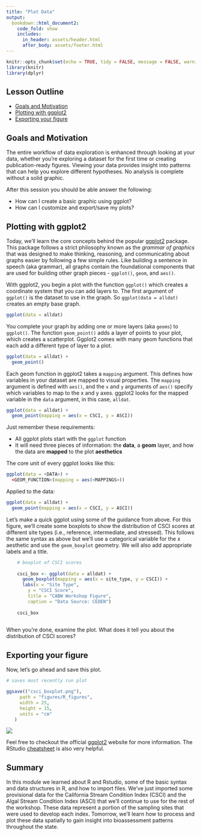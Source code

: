 ```yaml
---
title: "Plot Data"
output: 
  bookdown::html_document2:
    code_fold: show
    includes:
      in_header: assets/header.html
      after_body: assets/footer.html
---
```


```r

knitr::opts_chunk$set(echo = TRUE, tidy = FALSE, message = FALSE, warning = FALSE)
library(knitr)
library(dplyr)

```

## Lesson Outline

- [Goals and Motivation]
- [Plotting with ggplot2]
- [Exporting your figure]

## Goals and Motivation

The entire workflow of data exploration is enhanced through looking at your data, whether you’re exploring a dataset for the first time or creating publication-ready figures. Viewing your data provides insight into patterns that can help you explore different hypotheses. No analysis is complete without a solid graphic.

After this session you should be able answer the following:

* How can I create a basic graphic using ggplot?
* How can I customize and export/save my plots?

## Plotting with ggplot2

Today, we'll learn the core concepts behind the popular [ggplot2](https://ggplot2.tidyverse.org/reference/ggplot2-package.html) package. This package follows a strict philosophy known as the *grammar of graphics* that was designed to make thinking, reasoning, and communicating about graphs easier by following a few simple rules.  Like building a sentence in speech (aka grammar), all graphs contain the foundational components that are used for building other graph pieces - `ggplot()`, `geom`, and `aes()`.  

With ggplot2, you begin a plot with the function `ggplot()` which creates a coordinate system that you can add layers to. The first argument of `ggplot()` is the dataset to use in the graph. So `ggplot(data = alldat)` creates an empty base graph.

```r
ggplot(data = alldat)
```

You complete your graph by adding one or more layers (aka `geoms`) to `ggplot()`. The function `geom_point()` adds a layer of points to your plot, which creates a scatterplot. Ggplot2 comes with many geom functions that each add a different type of layer to a plot.

```r
ggplot(data = alldat) +
  geom_point()
```

Each geom function in ggplot2 takes a `mapping` argument. This defines how variables in your dataset are mapped to visual properties. The `mapping` argument is defined with `aes()`, and the `x` and `y` arguments of `aes()` specify which variables to map to the x and y axes. ggplot2 looks for the mapped variable in the `data` argument, in this case, `alldat`.

```r
ggplot(data = alldat) +
  geom_point(mapping = aes(x = CSCI, y = ASCI))
```

Just remember these requirements:

* All ggplot plots start with the `ggplot` function
* It will need three pieces of information: the **data**, a **geom** layer, and how the data are **mapped** to the plot **aesthetics**

The core unit of every ggplot looks like this:

```r
ggplot(data = <DATA>) + 
  <GEOM_FUNCTION>(mapping = aes(<MAPPINGS>))
```

Applied to the data:

```r
ggplot(data = alldat) +
  geom_point(mapping = aes(x = CSCI, y = ASCI))
```

Let's make a quick ggplot using some of the guidance from above. For this figure, we'll create some boxplots to show the distribution of CSCI scores at different site types (i.e., reference, intermediate, and stressed).  This follows the same syntax as above but we'll use a categorical variable for the x aesthetic and use the `geom_boxplot` geometry. We will also add appropriate labels and a title.

```r
    
    # boxplot of CSCI scores
    
    csci_box <- ggplot(data = alldat) +
      geom_boxplot(mapping = aes(x = site_type, y = CSCI)) +
      labs(x = "Site Type",
        y = "CSCI Score",
        title = "CABW Workshop Figure",
        caption = "Data Source: CEDEN")
    
    csci_box
    
```

When you're done, examine the plot. What does it tell you about the distribution of CSCI scores?

## Exporting your figure

Now, let's go ahead and save this plot.

```r

# saves most recently run plot

ggsave(("csci_boxplot.png"),
     path = "figures/R_figures",
     width = 25,
     height = 15,
     units = "cm"
   )

```

![](figure/ggplot2.png)

Feel free to checkout the official [ggplot2](https://ggplot2.tidyverse.org/reference/ggplot2-package.html) website for more information.  The RStudio [cheatsheet](https://www.rstudio.com/wp-content/uploads/2015/03/ggplot2-cheatsheet.pdf) is also very helpful. 

## Summary

In this module we learned about R and Rstudio, some of the basic syntax and data structures in R, and how to import files.  We've just imported some provisional data for the California Stream Condition Index (CSCI) and the Algal Stream Condition Index (ASCI) that we'll continue to use for the rest of the workshop.  These data represent a portion of the sampling sites that were used to develop each index. Tomorrow, we'll learn how to process and plot these data spatially to gain insight into bioassessment patterns throughout the state. 